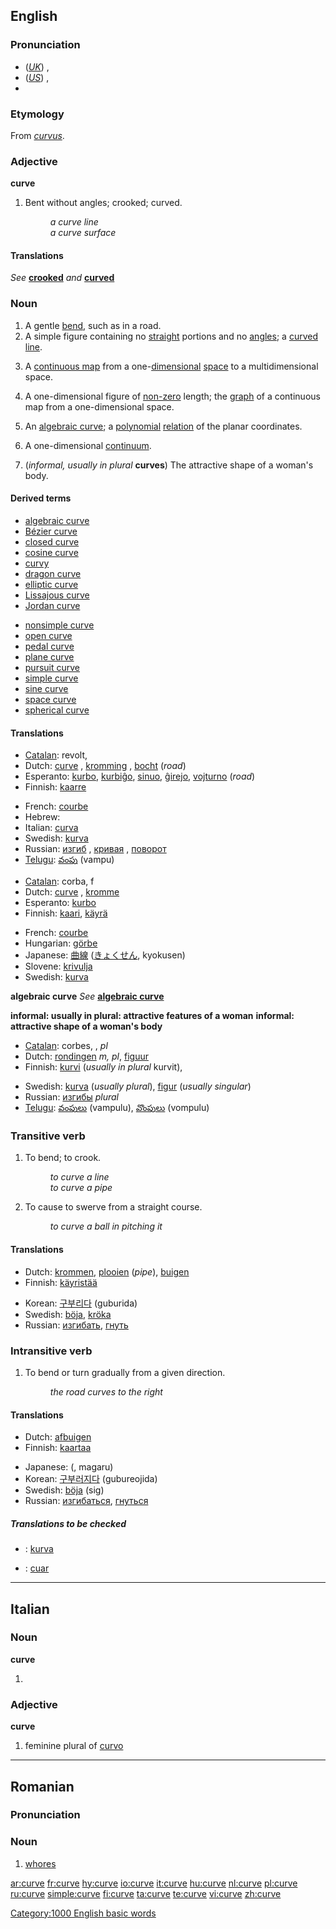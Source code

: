 {{wikipedia|dab=curve (disambiguation)|curve}}
==English==

===Pronunciation===
*(''[[Received Pronunciation|UK]]'') {{IPA|/kɜːv/}}, {{SAMPA|/k3:v/}}
*(''[[General American|US]]'') {{IPA|/kɝv/}}, {{SAMPA|/k3`v/}}
*{{audio|en-us-curve.ogg|Audio (US)}}

===Etymology===
From {{L.}} ''[[curvus]]''.

===Adjective===
'''curve'''

# {{obsolete}} Bent without angles; crooked; curved.
#:''a curve line''
#:''a curve surface''

====Translations====
''See'' '''[[crooked]]''' ''and'' '''[[curved]]'''

===Noun===
{{wikipedia}}
{{en-noun}}

# A gentle [[bend]], such as in a road.
# A simple figure containing no [[straight]] portions and no [[angle]]s; a [[curved]] [[line]].
# {{analyticgeom}}  A [[continuous map]] from a one-[[dimensional]] [[space]] to a multidimensional space.
# {{geometry}} A one-dimensional figure of [[non-zero]] length; the [[graph]] of a continuous map from a one-dimensional space.
# {{alggeom}} An [[algebraic curve]]; a [[polynomial]] [[relation]] of the planar coordinates.
# {{topology}} A one-dimensional [[continuum]].
# (''informal, usually in plural'' '''curves''') The attractive shape of a woman's body.

====Derived terms====
{{top2}}
*[[algebraic curve]]
*[[Bézier curve]]
*[[closed curve]]
*[[cosine curve]]
*[[curvy]]
*[[dragon curve]]
*[[elliptic curve]]
*[[Lissajous curve]]
*[[Jordan curve]]
{{mid2}}
*[[nonsimple curve]]
*[[open curve]]
*[[pedal curve]]
*[[plane curve]]
*[[pursuit curve]]
*[[simple curve]]
*[[sine curve]]
*[[space curve]]
*[[spherical curve]]
{{bottom}}

====Translations====
{{trans-top|gentle bend}}
*[[Catalan]]: revolt, {{m}}
*Dutch: [[curve]] {{f}}, [[kromming]] {{f}}, [[bocht]] {{m}} (''road'')
*Esperanto: [[kurbo]], [[kurbiĝo]], [[sinuo]], [[ĝirejo]], [[vojturno]] (''road'')
*Finnish: [[kaarre]]
{{trans-mid}}
*French: [[courbe]] {{f}}
*Hebrew: {{he-translation|עקימה|akimah}} {{f}}
*Italian: [[curva]] {{f}}
*Swedish: [[kurva]] {{c}}
*Russian: [[изгиб]] {{m}}, [[кривая]] {{f}}, [[поворот]] {{m}}
*[[Telugu]]: [[వంపు]] (vampu)
{{trans-bottom}}

{{trans-top|geometry: one-dimensional figure}}
*[[Catalan]]: corba, f
*Dutch: [[curve]] {{f}}, [[kromme]] {{f}}
*Esperanto: [[kurbo]]
*Finnish: [[kaari]], [[käyrä]]
{{trans-mid}}
*French: [[courbe]] {{f}}
*Hungarian: [[görbe]]
*Japanese: [[曲線]] ([[きょくせん]], kyokusen)
*Slovene: [[krivulja]] {{f}}
*Swedish: [[kurva]] {{c}}
{{trans-bottom}}

'''algebraic curve'''
''See'' '''[[algebraic curve]]'''

'''informal: usually in plural: attractive features of a woman'''
'''informal: attractive shape of a woman's body'''
<!--Note: put INFORMAL translations in this table, where these exist-->
{{top}}
*[[Catalan]]: corbes, {{f}}, ''pl''
*Dutch: [[rondingen]] ''m, pl'', [[figuur]] {{f}}
*Finnish: [[kurvi]] (''usually in plural'' kurvit),
{{mid}}
*Swedish: [[kurva]] {{c}} (''usually plural''), [[figur]] {{c}} (''usually singular'')
*Russian: [[изгибы]] ''plural''
*[[Telugu]]: [[వంపులు]] (vampulu), [[వొంపులు]] (vompulu)
{{bottom}}

===Transitive verb===
{{rfc-trverb|Transitive verb}}
{{en-verb|curv|ing}}

# To bend; to crook.
#:''to curve a line''
#:''to curve a pipe''
# To cause to swerve from a straight course.
#:''to curve a ball in pitching it''

====Translations====

{{trans-top|bend, crook}}
*Dutch: [[krommen]], [[plooien]] (''pipe''), [[buigen]]
*Finnish: [[käyristää]]
{{trans-mid}}
*Korean: [[구부리다]] (guburida)
*Swedish: [[böja]], [[kröka]]
*Russian: [[изгибать]], [[гнуть]]
{{trans-bottom}}

{{trans-top|cause to swerve from a straight course}}
{{trans-mid}}
{{trans-bottom}}

===Intransitive verb===
{{en-verb|curv|ing}}

# To bend or turn gradually from a given direction.
#:''the road curves to the right''

====Translations====

{{trans-top|bend or turn gradually from a given direction}}
*Dutch: [[afbuigen]]
*Finnish: [[kaartaa]]
{{trans-mid}}
*Japanese: {{JAchar|[[曲がる]]}} ({{JAchar|[[まがる]]}}, magaru)
*Korean: [[구부러지다]] (gubureojida)
*Swedish: [[böja]] (sig)
*Russian: [[изгибаться]], [[гнуться]]
{{trans-bottom}}

=====Translations to be checked=====
<!--Remove this section once all of the translations below have been moved into the tables above.-->
{{checktrans}}

*{{ttbc|Indonesian}}: [[kurva]]
*{{ttbc|Irish}}: [[cuar]]

[[Category:1000 English basic words]]

----

==Italian==

===Noun===
'''curve''' {{f}}

# {{plural of|curva}}

===Adjective===
'''curve'''

# feminine plural of [[curvo]]

----

==Romanian==

===Pronunciation===
{{IPA|/'kur.ve/|lang=ro}}

===Noun===
{{ro-pl|curvă|gend=f}}

# [[whores]]

[[ar:curve]]
[[fr:curve]]
[[hy:curve]]
[[io:curve]]
[[it:curve]]
[[hu:curve]]
[[nl:curve]]
[[pl:curve]]
[[ru:curve]]
[[simple:curve]]
[[fi:curve]]
[[ta:curve]]
[[te:curve]]
[[vi:curve]]
[[zh:curve]]